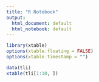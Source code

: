 ```yaml
---
title: "R Notebook"
output:
  html_document: default
  html_notebook: default
---
```


```r
library(xtable)
options(xtable.floating = FALSE)
options(xtable.timestamp = "")
```

```r
data(tli)
xtable(tli[1:10, ])
```

